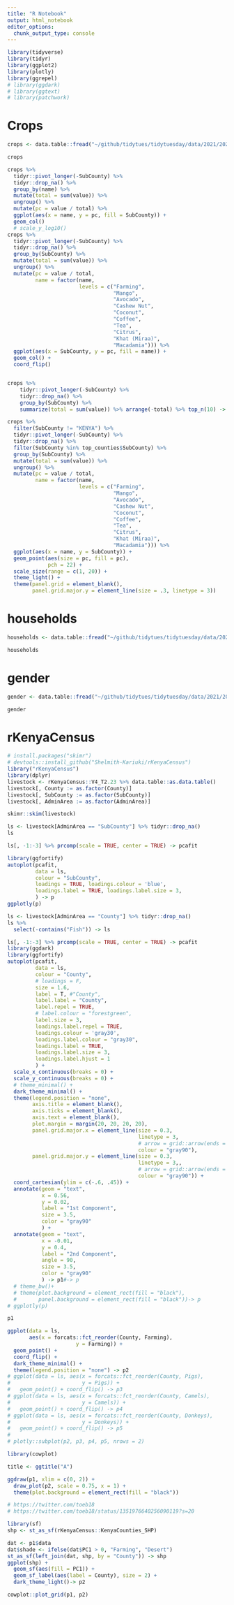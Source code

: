```yaml
---
title: "R Notebook"
output: html_notebook
editor_options: 
  chunk_output_type: console
---
```


```r
library(tidyverse)
library(tidyr)
library(ggplot2)
library(plotly)
library(ggrepel)
# library(ggdark)
# library(ggtext)
# library(patchwork)
```

# Crops

```r
crops <- data.table::fread("~/github/tidytues/tidytuesday/data/2021/2021-01-19/crops.csv") 
```


```r
crops
```

```r
crops %>% 
  tidyr::pivot_longer(-SubCounty) %>% 
  tidyr::drop_na() %>% 
  group_by(name) %>% 
  mutate(total = sum(value)) %>% 
  ungroup() %>% 
  mutate(pc = value / total) %>% 
  ggplot(aes(x = name, y = pc, fill = SubCounty)) + 
  geom_col() 
  # scale_y_log10()
crops %>% 
  tidyr::pivot_longer(-SubCounty) %>% 
  tidyr::drop_na() %>% 
  group_by(SubCounty) %>% 
  mutate(total = sum(value)) %>% 
  ungroup() %>% 
  mutate(pc = value / total,
         name = factor(name,
                       levels = c("Farming",
                                  "Mango",
                                  "Avocado",
                                  "Cashew Nut",
                                  "Coconut",
                                  "Coffee",
                                  "Tea",
                                  "Citrus",
                                  "Khat (Miraa)",
                                  "Macadamia"))) %>% 
  ggplot(aes(x = SubCounty, y = pc, fill = name)) + 
  geom_col() +
  coord_flip()


crops %>% 
    tidyr::pivot_longer(-SubCounty) %>% 
    tidyr::drop_na() %>% 
    group_by(SubCounty) %>% 
    summarize(total = sum(value)) %>% arrange(-total) %>% top_n(10) -> top_counties

crops %>% 
  filter(SubCounty != "KENYA") %>% 
  tidyr::pivot_longer(-SubCounty) %>% 
  tidyr::drop_na() %>% 
  filter(SubCounty %in% top_counties$SubCounty) %>% 
  group_by(SubCounty) %>% 
  mutate(total = sum(value)) %>% 
  ungroup() %>% 
  mutate(pc = value / total,
         name = factor(name,
                       levels = c("Farming",
                                  "Mango",
                                  "Avocado",
                                  "Cashew Nut",
                                  "Coconut",
                                  "Coffee",
                                  "Tea",
                                  "Citrus",
                                  "Khat (Miraa)",
                                  "Macadamia"))) %>% 
  ggplot(aes(x = name, y = SubCounty)) + 
  geom_point(aes(size = pc, fill = pc),
             pch = 22) +
  scale_size(range = c(1, 20)) +
  theme_light() +
  theme(panel.grid = element_blank(),
        panel.grid.major.y = element_line(size = .3, linetype = 3))
```


# households

```r
households <- data.table::fread("~/github/tidytues/tidytuesday/data/2021/2021-01-19/households.csv")
```

```r
households
```

# gender

```r
gender <- data.table::fread("~/github/tidytues/tidytuesday/data/2021/2021-01-19/gender.csv")
```

```r
gender
```


# rKenyaCensus
```r
# install.packages("skimr")
# devtools::install_github("Shelmith-Kariuki/rKenyaCensus")
library("rKenyaCensus")
library(dplyr)
livestock <- rKenyaCensus::V4_T2.23 %>% data.table::as.data.table()
livestock[, County := as.factor(County)]
livestock[, SubCounty := as.factor(SubCounty)]
livestock[, AdminArea := as.factor(AdminArea)]

skimr::skim(livestock)
```

```r
ls <- livestock[AdminArea == "SubCounty"] %>% tidyr::drop_na()
ls

ls[, -1:-3] %>% prcomp(scale = TRUE, center = TRUE) -> pcafit

library(ggfortify)
autoplot(pcafit,
         data = ls,
         colour = "SubCounty",
         loadings = TRUE, loadings.colour = 'blue',
         loadings.label = TRUE, loadings.label.size = 3,
         ) -> p
ggplotly(p)
```

```r
ls <- livestock[AdminArea == "County"] %>% tidyr::drop_na()
ls %>% 
  select(-contains("Fish")) -> ls

ls[, -1:-3] %>% prcomp(scale = TRUE, center = TRUE) -> pcafit
library(ggdark)
library(ggfortify)
autoplot(pcafit,
         data = ls,
         colour = "County",
         # loadings = F,
         size = 1.6,
         label = T, #"County",
         label.label = "County",
         label.repel = TRUE,
         # label.colour = "forestgreen",
         label.size = 3,
         loadings.label.repel = TRUE,
         loadings.colour = 'gray30',
         loadings.label.colour = "gray30",
         loadings.label = TRUE,
         loadings.label.size = 3,
         loadings.label.hjust = 1
         ) +
  scale_x_continuous(breaks = 0) +
  scale_y_continuous(breaks = 0) +
  # theme_minimal() +
  dark_theme_minimal() +
  theme(legend.position = "none",
        axis.title = element_blank(),
        axis.ticks = element_blank(),
        axis.text = element_blank(),
        plot.margin = margin(20, 20, 20, 20),
        panel.grid.major.x = element_line(size = 0.3,
                                          linetype = 3,
                                          # arrow = grid::arrow(ends = "both", length = unit(4, "mm"), type = "closed"),
                                          colour = "gray90"),
        panel.grid.major.y = element_line(size = 0.3,
                                          linetype = 3,,
                                          # arrow = grid::arrow(ends = "both", length = unit(4, "mm")),
                                          colour = "gray90")) +
  coord_cartesian(ylim = c(-.6, .45)) +
  annotate(geom = "text",
           x = 0.56,
           y = 0.02,
           label = "1st Component",
           size = 3.5,
           color = "gray90"
           ) +
  annotate(geom = "text",
           x = -0.01,
           y = 0.4,
           label = "2nd Component",
           angle = 90,
           size = 3.5,
           color = "gray90"
           ) -> p1#-> p
  # theme_bw()+
  # theme(plot.background = element_rect(fill = "black"),
  #       panel.background = element_rect(fill = "black"))-> p
# ggplotly(p)

p1

ggplot(data = ls, 
       aes(x = forcats::fct_reorder(County, Farming),
                      y = Farming)) +
  geom_point() + 
  coord_flip() +
  dark_theme_minimal() +
  theme(legend.position = "none") -> p2
# ggplot(data = ls, aes(x = forcats::fct_reorder(County, Pigs),
#                       y = Pigs)) + 
#   geom_point() + coord_flip() -> p3
# ggplot(data = ls, aes(x = forcats::fct_reorder(County, Camels),
#                       y = Camels)) + 
#   geom_point() + coord_flip() -> p4
# ggplot(data = ls, aes(x = forcats::fct_reorder(County, Donkeys),
#                       y = Donkeys)) + 
#   geom_point() + coord_flip() -> p5
# 
# plotly::subplot(p2, p3, p4, p5, nrows = 2)

library(cowplot)

title <- ggtitle("A")

ggdraw(p1, xlim = c(0, 2)) +
  draw_plot(p2, scale = 0.75, x = 1) +
  theme(plot.background = element_rect(fill = "black"))
```


```r
# https://twitter.com/toeb18
# https://twitter.com/toeb18/status/1351976640256090119?s=20

library(sf)
shp <- st_as_sf(rKenyaCensus::KenyaCounties_SHP)

dat <- p1$data
dat$shade <- ifelse(dat$PC1 > 0, "Farming", "Desert")
st_as_sf(left_join(dat, shp, by = "County")) -> shp
ggplot(shp) + 
  geom_sf(aes(fill = PC1)) +
  geom_sf_label(aes(label = County), size = 2) + 
  dark_theme_light()-> p2

cowplot::plot_grid(p1, p2)
```

